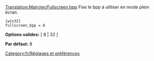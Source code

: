 [[Translation:Main/en/Fullscreen bpp]]
Fixe le bpp à utiliser en mode plein écran.

<pre>
[win32]
fullscreen_bpp = 8
</pre>

'''Options valides:''' [ 8 | 32 ]

'''Par défaut:''' 8


[[Category:fr/Réglages et préférences]]